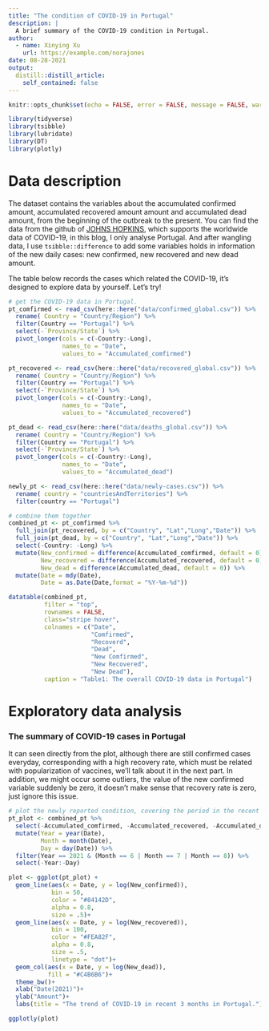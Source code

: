 ```yaml
---
title: "The condition of COVID-19 in Portugal"
description: |
  A brief summary of the COVID-19 condition in Portugal.
author:
  - name: Xinying Xu
    url: https://example.com/norajones
date: 08-28-2021
output:
  distill::distill_article:
    self_contained: false
---
```


```r
knitr::opts_chunk$set(echo = FALSE, error = FALSE, message = FALSE, warning = FALSE)
```

```r
library(tidyverse)
library(tsibble)
library(lubridate)
library(DT)
library(plotly)
```

# Data description

The dataset contains the variables about the accumulated confirmed amount, accumulated recovered amount amount and accumulated dead amount, from the beginning of the outbreak to the present. You can find the data from the github of [JOHNS HOPKINS](https://github.com/CSSEGISandData/COVID-19/tree/master/csse_covid_19_data/csse_covid_19_time_series), which supports the worldwide data of COVID-19, in this blog, I only analyse Portugal. And after wangling data, I use `tsibble::difference` to add some variables holds in information of the new daily cases: new confirmed, new recovered and new dead amount. 

The table below records the cases which related the COVID-19, it's designed to explore data by yourself. Let's try!

```r
# get the COVID-19 data in Portugal.
pt_comfirmed <- read_csv(here::here("data/confirmed_global.csv")) %>% 
  rename( Country = "Country/Region") %>% 
  filter(Country == "Portugal") %>%
  select(-`Province/State`) %>% 
  pivot_longer(cols = c(-Country:-Long),
               names_to = "Date",
               values_to = "Accumulated_comfirmed")
```

```r
pt_recovered <- read_csv(here::here("data/recovered_global.csv")) %>% 
  rename( Country = "Country/Region") %>% 
  filter(Country == "Portugal") %>%
  select(-`Province/State`) %>% 
  pivot_longer(cols = c(-Country:-Long),
               names_to = "Date",
               values_to = "Accumulated_recovered")
```

```r
pt_dead <- read_csv(here::here("data/deaths_global.csv")) %>% 
  rename( Country = "Country/Region") %>% 
  filter(Country == "Portugal") %>%
  select(-`Province/State`) %>% 
  pivot_longer(cols = c(-Country:-Long),
               names_to = "Date",
               values_to = "Accumulated_dead")
```

```r
newly_pt <- read_csv(here::here("data/newly-cases.csv")) %>% 
  rename( country = "countriesAndTerritories") %>% 
  filter(country == "Portugal")
```

```r
# combine them together
combined_pt <- pt_comfirmed %>% 
  full_join(pt_recovered, by = c("Country", "Lat","Long","Date")) %>% 
  full_join(pt_dead, by = c("Country", "Lat","Long","Date")) %>%
  select(-Country: -Long) %>% 
  mutate(New_confirmed = difference(Accumulated_comfirmed, default = 0),
         New_recovered = difference(Accumulated_recovered, default = 0),
         New_dead = difference(Accumulated_dead, default = 0)) %>% 
  mutate(Date = mdy(Date),
         Date = as.Date(Date,format = "%Y-%m-%d"))
```

```r
datatable(combined_pt, 
          filter = "top",
          rownames = FALSE,
          class="stripe hover",
          colnames = c("Date",
                       "Comfirmed", 
                       "Recoverd", 
                       "Dead",
                       "New Comfirmed",
                       "New Recovered",
                       "New Dead"),
          caption = "Table1: The overall COVID-19 data in Portugal") 

```

# Exploratory data analysis
### The summary of COVID-19 cases in Portugal

It can seen directly from the plot, although there are still confirmed cases everyday, corresponding with a high recovery rate, which must be related with popularization of vaccines, we'll talk about it in the next part. In addition, we might occur some outliers, the value of the new confirmed variable suddenly be zero, it doesn't make sense that recovery rate is zero, just ignore this issue.

```r
# plot the newly reported condition, covering the period in the recent 3 months.
pt_plot <- combined_pt %>%
  select(-Accumulated_comfirmed, -Accumulated_recovered, -Accumulated_dead) %>% 
  mutate(Year = year(Date),
         Month = month(Date),
         Day = day(Date)) %>% 
  filter(Year == 2021 & (Month == 6 | Month == 7 | Month == 8)) %>% 
  select(-Year:-Day)
```

```r
plot <- ggplot(pt_plot) +
  geom_line(aes(x = Date, y = log(New_confirmed)),
            bin = 50, 
            color = "#84142D", 
            alpha = 0.8, 
            size = .5)+
  geom_line(aes(x = Date, y = log(New_recovered)),
            bin = 100, 
            color = "#FEA82F", 
            alpha = 0.8,
            size = .5, 
            linetype = "dot")+
  geom_col(aes(x = Date, y = log(New_dead)),
           fill = "#C4B6B6")+
  theme_bw()+
  xlab("Date(2021)")+
  ylab("Amount")+
  labs(title = "The trend of COVID-19 in recent 3 months in Portugal.")

ggplotly(plot)
```

